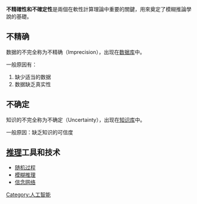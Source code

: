 {{Unreferenced|time=2022-06-11T07:02:34+00:00}}
'''不精確性和不確定性'''是兩個在軟性計算理論中重要的關鍵，用來奠定了模糊推論學說的基礎。

== 不精确 ==
数据的不完全称为不精确（Imprecision），出现在[[数据库|数据库]]中。

一般原因有：
#缺少适当的数据
#数据缺乏真实性

== 不确定 ==
知识的不完全称为不确定（Uncertainty），出现在[[知识库|知识库]]中。

一般原因：缺乏知识的可信度

== [[推理|推理]]工具和技术 ==
*[[随机过程|随机过程]]
*[[模糊推理|模糊推理]]
*[[信念网络|信念网络]]

[[Category:人工智能|Category:人工智能]]